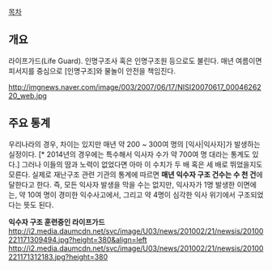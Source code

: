 [[목차]]

== 개요 ==
라이프가드(Life Guard). 인명구조사 혹은 인명구조원 등으로도 불린다. 매년 여름이면 피서지를 중심으로 [인명구조]와 물놀이 안전을 책임진다.

http://imgnews.naver.com/image/003/2007/06/17/NISI20070617_0004626220_web.jpg

== 주요 통계 ==
우리나라의 경우, 차이는 있지만 매년 약 200 ~ 300여 명의 [익사|익사자]가 발생하는 실정이다. [* 2014년의 경우에는 특수해서 익사자 수가 약 700여 명 대라는 통계도 있다.] 그러나 이들의 땀과 노력이 없었다면 아마 이 수치가 두 배 혹은 세 배로 뛰었을지도 모른다. 실제로 재난구조 관련 기관의 통계에 따르면 '''매년 익수자 구조 건수는 수 천 건'''에 달한다고 한다. 즉, 모든 익사자 발생을 막을 수는 없지만, 익사자가 1명 발생한 이면에는, 약 10여 명이 경미한 익수사고에서, 그리고 약 4명이 심각한 익사 위기에서 구조되었다는 뜻도 된다.

'''익수자 구조 훈련중인 라이프가드'''
http://i2.media.daumcdn.net/svc/image/U03/news/201002/21/newsis/20100221171309494.jpg?height=380&align=left http://i2.media.daumcdn.net/svc/image/U03/news/201002/21/newsis/20100221171312183.jpg?height=380
